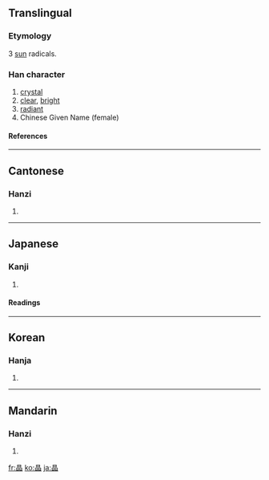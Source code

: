 ==Translingual==
===Etymology===
3 [[sun]] radicals.
===Han character===
{{Han char|rn=72|rad=日|as=08|sn=12|four=6066<sub>0</sub>|canj=日日日 (AAA)}}
# [[crystal]]
# [[clear]], [[bright]]
# [[radiant]]
# Chinese Given Name (female)
====References====
{{Han ref|kx=0497.060|dkj=14000|dj=0863.140|hdz=21518.100|uh=6676|ud=26230|bh=B4B9|bd=46265}}

----
==Cantonese==
===Hanzi===
{{yue-hanzi|jyut=|y=jing1}}
# {{defn|Cantonese}}

----
==Japanese==
===Kanji===
{{ja-kanji|grade=c|rs=日08}}
# {{defn|Japanese}} 
====Readings====
{{ja-readings|on=[[しょう]] (shō)|kun=[[あきらか]] (akiraka)}}

----
==Korean==
===Hanja===
{{ko-hanja|hangeul=[[정]]|eumhun=|rv=jeong|mr=chŏng|y=ceng}}
# {{defn|Korean}}

----
==Mandarin==
===Hanzi===
{{cmn-hanzi|pin=[[jīng]] ([[jing1]])|wg=ching<sup>1</sup>}}
# {{defn|Mandarin}}

[[fr:晶]]
[[ko:晶]]
[[ja:晶]]